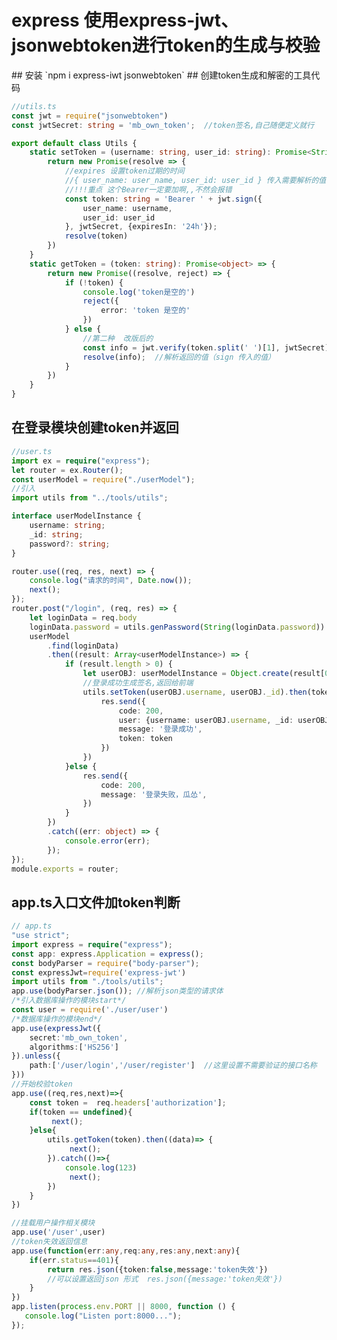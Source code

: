 
# express 使用express-jwt、jsonwebtoken进行token的生成与校验
<Tag tag='Node'  />
<Tag tag='express'  />
## 安装
`npm i express-iwt jsonwebtoken`
## 创建token生成和解密的工具代码

```ts
//utils.ts
const jwt = require("jsonwebtoken")
const jwtSecret: string = 'mb_own_token';  //token签名,自己随便定义就行

export default class Utils {
    static setToken = (username: string, user_id: string): Promise<String> => {
        return new Promise(resolve => {
            //expires 设置token过期的时间
            //{ user_name: user_name, user_id: user_id } 传入需要解析的值（ 一般为用户名，用户id 等）
            //!!!重点 这个Bearer一定要加啊,,不然会报错
            const token: string = 'Bearer ' + jwt.sign({
                user_name: username,
                user_id: user_id
            }, jwtSecret, {expiresIn: '24h'});
            resolve(token)
        })
    }
    static getToken = (token: string): Promise<object> => {
        return new Promise((resolve, reject) => {
            if (!token) {
                console.log('token是空的')
                reject({
                    error: 'token 是空的'
                })
            } else {
                //第二种  改版后的
                const info = jwt.verify(token.split(' ')[1], jwtSecret);
                resolve(info);  //解析返回的值（sign 传入的值）
            }
        })
    }
}

```
## 在登录模块创建token并返回
```ts
//user.ts
import ex = require("express");
let router = ex.Router();
const userModel = require("./userModel");
//引入
import utils from "../tools/utils";

interface userModelInstance {
    username: string;
    _id: string;
    password?: string;
}

router.use((req, res, next) => {
    console.log("请求的时间", Date.now());
    next();
});
router.post("/login", (req, res) => {
    let loginData = req.body
    loginData.password = utils.genPassword(String(loginData.password))
    userModel
        .find(loginData)
        .then((result: Array<userModelInstance>) => {
            if (result.length > 0) {
                let userOBJ: userModelInstance = Object.create(result[0]);
                //登录成功生成签名,返回给前端
                utils.setToken(userOBJ.username, userOBJ._id).then(token => {
                    res.send({
                        code: 200,
                        user: {username: userOBJ.username, _id: userOBJ._id},
                        message: '登录成功',
                        token: token
                    })
                })
            }else {
                res.send({
                    code: 200,
                    message: '登录失败，瓜怂',
                })
            }
        })
        .catch((err: object) => {
            console.error(err);
        });
});
module.exports = router;
```
## app.ts入口文件加token判断
```ts
// app.ts
"use strict";
import express = require("express");
const app: express.Application = express();
const bodyParser = require("body-parser");
const expressJwt=require('express-jwt')
import utils from "./tools/utils";
app.use(bodyParser.json()); //解析json类型的请求体
/*引入数据库操作的模块start*/
const user = require('./user/user')
/*数据库操作的模块end*/
app.use(expressJwt({
    secret:'mb_own_token',
    algorithms:['HS256']
}).unless({
    path:['/user/login','/user/register']  //这里设置不需要验证的接口名称
}))
//开始校验token
app.use((req,res,next)=>{
    const token =  req.headers['authorization'];
    if(token == undefined){
         next();
    }else{
        utils.getToken(token).then((data)=> {
             next();
        }).catch(()=>{
            console.log(123)
             next();
        })
    }
})

//挂载用户操作相关模块
app.use('/user',user)
//token失效返回信息
app.use(function(err:any,req:any,res:any,next:any){
    if(err.status==401){
        return res.json({token:false,message:'token失效'})
        //可以设置返回json 形式  res.json({message:'token失效'})
    }
})
app.listen(process.env.PORT || 8000, function () {
   console.log("Listen port:8000...");
});
```